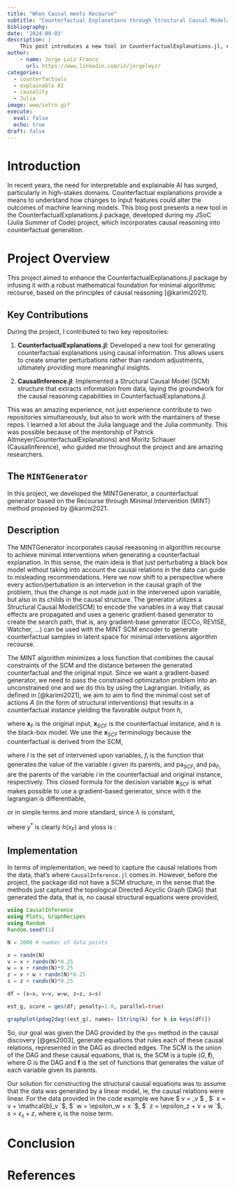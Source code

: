 ```yaml
---
title: "When Causal meets Recourse"
subtitle: "Counterfactual Explanations through Structural Causal Models"
bibliography: 
date: '2024-09-03'
description: |
    This post introduces a new tool in CounterfactualExplanations.jl, enhancing the package with causal reasoning to generate counterfactual explanations. The functionality can be used to explain machine learning algorithms developed in Julia and other popular programming languages like Python and R. Unlike traditional counterfactual generators, this approach utilizes causal information to perturb features intelligently.
author: 
    - name: Jorge Luiz Franco 
      url: https://www.linkedin.com/in/jorgelwyz/
categories:
  - counterfactuals
  - explainable AI
  - causality
  - Julia
image: www/intro.gif
execute:
  eval: false
  echo: true
draft: false
---
```


# Introduction

In recent years, the need for interpretable and explainable AI has surged, particularly in high-stakes domains. Counterfactual explanations provide a means to understand how changes to input features could alter the outcomes of machine learning models. This blog post presents a new tool in the CounterfactualExplanations.jl package, developed during my JSoC (Julia Summer of Code) project, which incorporates causal reasoning into counterfactual generation.

# Project Overview

This project aimed to enhance the CounterfactualExplanations.jl package by infusing it with a robust mathematical foundation for minimal algorithmic recourse, based on the principles of causal reasoning [@karimi2021]. 

## Key Contributions

During the project, I contributed to two key repositories:

1. **CounterfactualExplanations.jl**: Developed a new tool for generating counterfactual explanations using causal information. This allows users to create smarter perturbations rather than random adjustments, ultimately providing more meaningful insights.

2. **CausalInference.jl**: Implemented a Structural Causal Model (SCM) structure that extracts information from data, laying the groundwork for the causal reasoning capabilities in CounterfactualExplanations.jl.

This was an amazing experience, not just experience contribute to two repositories simultaneously, but also to work with the mantainers of these repos. I learned a lot about the Julia language and the Julia community. This was possible because of the mentorship of Patrick Altmeyer(CounterfactualExplanations) and Moritz Schauer (CausalInference), who guided me throughout the project and are amazing researchers.



## The `MINTGenerator`

In this project, we developed the MINTGenerator, a counterfactual generator based on the Recourse through Minimal
Intervention (MINT) method proposed by @karimi2021.

## Description

The MINTGenerator incorporates causal reeasoning in algorithm recourse to achieve minimal interventions when generating a counterfactual explanation. In this sense, the main ideia is that just perturbating a black box model without taking into account the causal relations in the data can guide to misleading recommendations. Here we now shift to a perspective where every action/pertubation is an intervetion in the causal graph of the problem, thus the change is not made just in the intervened upon variable, but also in its childs in the causal structure. The generator utilizes a Structural Causal Model(SCM) to encode the variables in a way that causal effects are propagated and uses a generic gradient-based generator to create the search path, that is, any gradient-base generator (ECCo, REVISE, Watcher, ...) can be used with the MINT SCM encoder to generate counterfactual samples in latent space for minimal intervetions algorithm recourse.

The MINT algorithm minimizes a loss function that combines the causal constraints of the SCM and the distance between the generated counterfactual and the original input. Since we want a gradient-based generator, we need to pass the constrained optimizaiton problem into an unconstrained one and we do this by using the Lagrangian. Initially, as defined in [@karimi2021], we aim to aim to find the minimal cost set of actions $A$ (in the form of structural interventions) that results in a counterfactual instance yielding the favorable output from $h$,


\begin{aligned}

A^* \in \arg\min_A \text{cost}(A; \mathbf{x}_F)\\
\textrm{s.t.} \quad  h(\mathbf{x}_{SCF}) \neq h(\mathbf{x}_F) \; \; \text{,}\\

\end{aligned} 

where $\mathbf{x}_F$ is the original input, $\mathbf{x}_{SCF}$ is the counterfactual instance, and $h$ is the black-box model. We use the $\mathbf{x}_{SCF}$ terminology because the counterfactual is derived from the SCM,

\begin{equation}

x_{SCF_i} = 
\begin{cases}
x_{F_i} + \delta_i, & \text{if } i \in I \\
x_{F_i} + f_i(\text{pa}_{SCF_i}) - f_i(\text{pa}_{F_i}), & \text{if } i \notin I  \; \; \text{,}
\end{cases} 

\end{equation}

where $I$ is the set of intervened upon variables, $f_i$ is the function that generates the value of the variable $i$ given its parents, and $\text{pa}_{SCF_i}$ and $\text{pa}_{F_i}$ are the parents of the variable $i$ in the counterfactual and original instance, respectively. This closed formula for the decision variable $\mathbf{x}_{SCF}$ is what makes possible to use a gradient-based generator, since with it the lagrangian is differentiable,

\begin{equation}
\mathcal{L}(A ; \lambda) = \text{cost}(A; \mathbf{x}_F) + \lambda \left(h(\mathbf{x}_{SCF}) - h(\mathbf{x}_F) \right) \; \; \text{,}
\end{equation}

or in simple terms and more standard, since $\lambda$ is constant,

\begin{equation}
\mathcal{L_{\texttt{MINT}}}(\mathbf{x}_{SCF}) = \lambda \text{cost}(\mathbf{x}_{SCF}; \mathbf{x}_F) + \text{yloss}(\mathbf{x}_{SCF},y^*) \; \; \text{,}
\end{equation}

where $y^*$ is clearly $h(x_F)$ and $\text{yloss}$ is : 

\begin{equation}  
\text{yloss}(\mathbf{x}_{SCF}, y^*) = h \left(\left\{ x_{F_i} + \delta_i [i \in I] + \left(f_i(\text{pa}_{SCF_i}) - f_i(\text{pa}_{F_i}) \right) [i \notin I] \right\}_{i=1}^n \right) - y^* \; \; \text{.} 
\end{equation}



## Implementation

In terms of implementation, we need to capture the causal relations from the data, that's where `CausalInference.jl` comes in. However, before the project, the package did not have a SCM structure, in the sense that the methods just captured the topological Directed Acyclic Graph (DAG) that generated the data, that is, no causal structural equations were provided,

```julia
using CausalInference
using Plots, GraphRecipes
using Random
Random.seed!(1)

N = 2000 # number of data points

x = randn(N)
v = x + randn(N)*0.25
w = x + randn(N)*0.25
z = v + w + randn(N)*0.25
s = z + randn(N)*0.25

df = (x=x, v=v, w=w, z=z, s=s)

est_g, score = ges(df; penalty=1.0, parallel=true)

graphplot(pdag2dag!(est_g), names= [String(k) for k in keys(df)])
```

So, our goal was given the DAG provided by the `ges` method in the causal discovery [@ges2003], generate equations that rules each of these causal relations, represented in the DAG as directed edges. The SCM is the union of the DAG and these causal equations, that is, the SCM is a tuple $(G, \mathbf{f})$, where $G$ is the DAG and $\mathbf{f}$ is the set of functions that generates the value of each variable given its parents. 

Our solution for constructing the structural causal equations was to assume that the data was generated by a linear model, ie, the causal relations were linear. For the data provided in the code example we have   $ v = \mathcal{b}_v $ , $` x = v + \mathcal{b}_v `$, $` w = \epsilon_w + x `$, $` z = \epsilon_z + v + w `$, $s = \epsilon_s + z$, where $\epsilon_i$ is the noise term.

# Conclusion

<!-- In conclusion, this project has successfully integrated causal reasoning into the CounterfactualExplanations.jl package, providing a valuable tool for generating counterfactual explanations that are not only interpretable but also actionable. -->

# References

